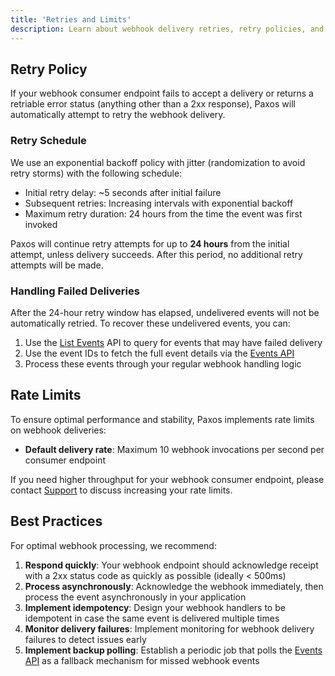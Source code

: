 ```yaml
---
title: 'Retries and Limits'
description: Learn about webhook delivery retries, retry policies, and rate limits for Paxos webhooks.
---
```


[events]: /api-reference/events
[List Events]: /api-reference/events/list-events
[reference]: /api-reference/events
[Support]: https://support.paxos.com

## Retry Policy

If your webhook consumer endpoint fails to accept a delivery or returns a retriable error status (anything other than a 2xx response), Paxos will automatically attempt to retry the webhook delivery.

### Retry Schedule

We use an exponential backoff policy with jitter (randomization to avoid retry storms) with the following schedule:
- Initial retry delay: ~5 seconds after initial failure
- Subsequent retries: Increasing intervals with exponential backoff
- Maximum retry duration: 24 hours from the time the event was first invoked

Paxos will continue retry attempts for up to **24 hours** from the initial attempt, unless delivery succeeds. After this period, no additional retry attempts will be made.

### Handling Failed Deliveries

After the 24-hour retry window has elapsed, undelivered events will not be automatically retried. To recover these undelivered events, you can:

1. Use the [List Events] API to query for events that may have failed delivery
2. Use the event IDs to fetch the full event details via the [Events API][reference]
3. Process these events through your regular webhook handling logic

## Rate Limits

To ensure optimal performance and stability, Paxos implements rate limits on webhook deliveries:

- **Default delivery rate**: Maximum 10 webhook invocations per second per consumer endpoint

If you need higher throughput for your webhook consumer endpoint, please contact [Support] to discuss increasing your rate limits.

## Best Practices

For optimal webhook processing, we recommend:

1. **Respond quickly**: Your webhook endpoint should acknowledge receipt with a 2xx status code as quickly as possible (ideally < 500ms)
2. **Process asynchronously**: Acknowledge the webhook immediately, then process the event asynchronously in your application
3. **Implement idempotency**: Design your webhook handlers to be idempotent in case the same event is delivered multiple times
4. **Monitor delivery failures**: Implement monitoring for webhook delivery failures to detect issues early
5. **Implement backup polling**: Establish a periodic job that polls the [Events API][reference] as a fallback mechanism for missed webhook events 
